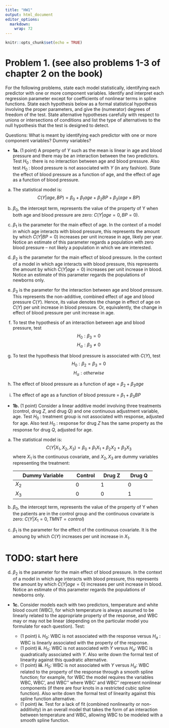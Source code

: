 ```yaml
---
title: "HW1"
output: html_document
editor_options: 
  markdown: 
    wrap: 72
---
```


```r
knitr::opts_chunk$set(echo = TRUE)
```

# Problem 1. (see also problems 1-3 of chapter 2 on the book)

For the following problems, state each model statistically, identifying
each predictor with one or more component variables. Identify and
interpret each regression parameter except for coefficients of nonlinear
terms in spline functions. State each hypothesis below as a formal
statistical hypothesis involving the proper parameters, and give the
(numerator) degrees of freedom of the test. State alternative hypotheses
carefully with respect to unions or intersections of conditions and list
the type of alternatives to the null hypothesis that the test is
designed to detect.

Questions: What is meant by identifying each predictor with one or more
component variables? Dummy variables?

-   **1a.** (1 point) A property of $Y$ such as the mean is linear in
    age and blood pressure and there may be an interaction between the
    two predictors. Test $H_0$ : there is no interaction between age and
    blood pressure. Also test $H_0$ : blood pressure is not associated
    with $Y$ (in any fashion). State the effect of blood pressure as a
    function of age, and the effect of age as a function of blood
    pressure.

a.  The statistical model is:\
    $$C(Y|age, BP) = \beta_0 + \beta_1age + \beta_2BP + \beta_3(age \times BP)$$

b.  $\beta_0$, the intercept term, represents the value of the property
    of Y when both age and blood pressure are zero:
    $C(Y|age = 0, BP = 0)$.

c.  $\beta_1$ is the parameter for the main effect of age. In the
    context of a model in which age interacts with blood pressure, this
    represents the amount by which $C(Y|BP = 0)$ increases per unit
    increase in age, likely per year. Notice an estimate of this
    parameter regards a population with zero blood pressure -- not
    likely a population in which we are interested.

d.  $\beta_2$ is the parameter for the main effect of blood pressure. In
    the context of a model in which age interacts with blood pressure,
    this represents the amount by which $C(Y|age = 0)$ increases per
    unit increase in blood. Notice an estimate of this parameter regards
    the populations of newborns only.

e.  $\beta_3$ is the parameter for the interaction between age and blood
    pressure. This represents the non-additive, combined effect of age
    and blood pressure $C(Y)$. Hence, its value denotes the change in
    effect of age on $C(Y)$ per unit increase in blood pressure. Or,
    equivalently, the change in effect of blood pressure per unit
    increase in age.

f.  To test the hypothesis of an interaction between age and blood
    pressure, test\
    $$H_0: \beta_3 = 0$$ $$H_\alpha: \beta_3 \ne 0$$

g.  To test the hypothesis that blood pressure is associated with
    $C(Y)$, test $$H_0: \beta_2 = \beta_3 = 0$$ $$H_\alpha: otherwise$$

h.  The effect of blood pressure as a function of age =
    $\beta_2 + \beta_3age$

i.  The effect of age as a function of blood pressure =
    $\beta_1 + \beta_3BP$

-   **1b.** (1 point) Consider a linear additive model involving three
    treatments (control, drug $Z$, and drug $Q$) and one continuous
    adjustment variable, age. Test $H_0$ : treatment group is not
    associated with response, adjusted for age. Also test $H_0$ :
    response for drug $Z$ has the same property as the response for drug
    $Q$, adjusted for age.

a.  The statistical model is:\
    $$C(Y|X_1, X_2, X_3) = \beta_0 + \beta_1X_1 + \beta_2X_2 + \beta_3X_3$$
    where $X_1$ is the continuous covariate, and $X_2, X_3$ are dummy
    variables representing the treatment:

    +----------------------------+----------+------------+------------+
    | Dummy Variable             | Control  | Drug Z     | Drug Q     |
    +============================+==========+============+============+
    | $X_2$                      | 0        | 1          | 0          |
    +----------------------------+----------+------------+------------+
    | $X_3$                      | 0        | 0          | 1          |
    +----------------------------+----------+------------+------------+

b.  $\beta_0$, the intercept term, represents the value of the property
    of Y when the patients are in the control group and the continuous
    covariate is zero: $C(Y|X_1 = 0, TMNT = control)$

c.  $\beta_1$ is the parameter for the effect of the continuous covariate. It is the amoung by which $C(Y)$ increases per unit increase in $X_1$. 

# TODO: start here

d.  $\beta_2$ is the parameter for the main effect of blood pressure. In
    the context of a model in which age interacts with blood pressure,
    this represents the amount by which $C(Y|age = 0)$ increases per
    unit increase in blood. Notice an estimate of this parameter regards
    the populations of newborns only.

-   **1c.** Consider models each with two predictors, temperature and
    white blood count (WBC), for which temperature is always assumed to
    be linearly related to the appropriate property of the response, and
    WBC may or may not be linear (depending on the particular model you
    formulate for each question). Test:

    -   (1 point) **i.** $H_0$: WBC is not associated with the response
        versus $H_a$ : WBC is linearly associated with the property of
        the response.
    -   (1 point) **ii.** $H_0$: WBC is not associated with $Y$ versus
        $H_a$: WBC is quadratically associated with $Y$. Also write down
        the formal test of linearity against this quadratic alternative.
    -   (1 point) **iii.** $H_0$: WBC is not associated with $Y$ versus
        $H_a$: WBC related to the property of the response through a
        smooth spline function; for example, for WBC the model requires
        the variables WBC, WBC', and WBC'' where WBC' and WBC''
        represent nonlinear components (if there are four knots in a
        restricted cubic spline function). Also write down the formal
        test of linearity against this spline function alternative.
    -   (1 point) **iv.** Test for a lack of fit (combined nonlinearity
        or non-additivity) in an overall model that takes the form of an
        interaction between temperature and WBC, allowing WBC to be
        modeled with a smooth spline function.
